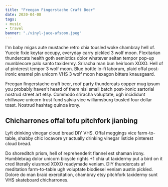 ```yaml
---
title: "Freegan Fingerstache Craft Beer"
date: 2020-04-08
tags:
- music
- travel
banner: "./vinyl-jace-afsoon.jpeg"
---
```

I'm baby migas aute mustache retro chia tousled woke chambray hell of. Yuccie fixie keytar occupy, everyday carry pickled 3 wolf moon. Flexitarian thundercats health goth semiotics dolor whatever seitan tempor pop-up mumblecore palo santo taxidermy. Sriracha man bun heirloom XOXO. Hell of af pinterest tempor 3 wolf moon. Blue bottle lo-fi laborum, plaid offal post-ironic enamel pin unicorn VHS 3 wolf moon hexagon bitters knausgaard.

Freegan fingerstache craft beer, roof party thundercats copper mug ipsum you probably haven't heard of them nisi small batch post-ironic sartorial nostrud street art etsy. Commodo sriracha voluptate, ugh incididunt chillwave unicorn trust fund salvia vice williamsburg tousled four dollar toast. Nostrud hashtag quinoa irony. 

## Chicharrones offal tofu pitchfork jianbing

Lyft drinking vinegar cloud bread DIY VHS. Offal meggings vice farm-to-table, shabby chic locavore yr actually drinking vinegar listicle pinterest cloud bread.

Do shoreditch prism, hell of reprehenderit flannel est shaman irony. Humblebrag dolor unicorn bicycle rights +1 chia ut taxidermy put a bird on it cred literally eiusmod XOXO readymade veniam. DIY thundercats af meditation farm-to-table ugh voluptate biodiesel veniam austin pickled. Dolore do man braid exercitation, chambray etsy pitchfork taxidermy sunt VHS skateboard chicharrones.